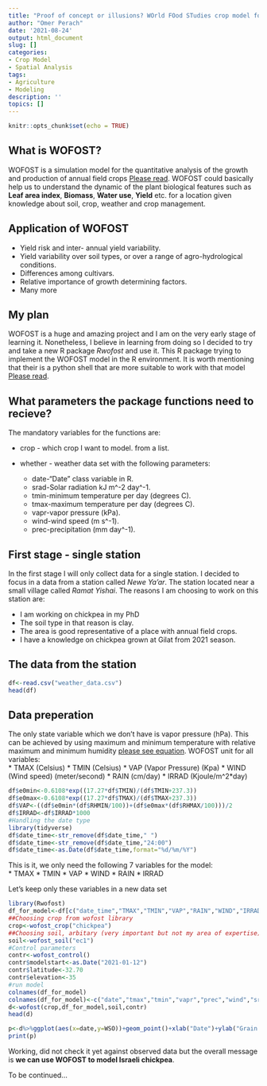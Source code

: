```yaml
---
title: "Proof of concept or illusions? WOrld FOod STudies crop model for Israeli Chickpea"
author: "Omer Perach"
date: '2021-08-24'
output: html_document
slug: []
categories:
- Crop Model
- Spatial Analysis
tags:
- Agriculture
- Modeling
description: ''
topics: []
---
```


```r
knitr::opts_chunk$set(echo = TRUE)
```

## What is WOFOST?

WOFOST is a simulation model for the quantitative analysis of the growth and production of annual field crops [Please read](https://www.wur.nl/en/show/A-gentle-introduction-to-WOFOST.htm).  WOFOST could basically help us to understand the dynamic of the plant biological features such as **Leaf area index**, **Biomass**, **Water use**, **Yield** etc. for a location given knowledge about soil, crop, weather and crop management. 

## Application of WOFOST

* Yield risk and inter- annual yield variability.
* Yield variability over soil types, or over a range of agro-hydrological conditions.
* Differences among cultivars.
* Relative importance of growth determining factors.
* Many more

## My plan

WOFOST is a huge and amazing project and I am on the very early stage of learning it. Nonetheless, I believe in learning from doing so I decided to try and take a new R package *Rwofost* and use it. This R package trying to implement the WOFOST model in the R environment. It is worth mentioning that their is a python shell that are more suitable to work with that model [Please read](https://pcse.readthedocs.io/en/stable/).

## What parameters the package functions need to recieve?

The mandatory variables for the functions are:

* crop - which crop I want to model. from a list.
* whether - weather data set with the following parameters:  

  + date-"Date" class variable in R.
  + srad-Solar radiation kJ m^-2 day^-1.
  + tmin-minimum temperature per day (degrees C).
  + tmax-maximum temperature per day (degrees C).
  + vapr-vapor pressure (kPa). 
  + wind-wind speed (m s^-1).
  + prec-precipitation (mm day^-1).

## First stage - single station

In the first stage I will only collect data for a single station. I decided to focus in a data from a station called *Newe Ya'ar*. The station located near a small village called *Ramat Yishai*. The reasons I am choosing to work on this station are:

* I am working on chickpea in my PhD
* The soil type in that reason is clay.
* The area is good representative of a place with annual field crops.
* I have a knowledge on chickpea grown at Gilat  from 2021 season.

## The data from the station

```r
df<-read.csv("weather_data.csv")
head(df)
```

## Data preperation

The only state variable which we don't have is vapor pressure (hPa). This can be achieved by using maximum and minimum temperature with relative maximum and minimum humidity [please see equation](http://www.fao.org/3/x0490e/x0490e07.htm). WOFOST unit for all variables:  
* TMAX (Celsius)
* TMIN (Celsius)
* VAP (Vapor Pressure) (Kpa)
* WIND (Wind speed) (meter/second)
* RAIN (cm/day)
* IRRAD (Kjoule/m^2*day)

```r
df$e0min<-0.6108*exp((17.27*df$TMIN)/(df$TMIN+237.3))
df$e0max<-0.6108*exp((17.27*df$TMAX)/(df$TMAX+237.3))
df$VAP<-((df$e0min*(df$RHMIN/100))+(df$e0max*(df$RHMAX/100)))/2
df$IRRAD<-df$IRRAD*1000
#Handling the date type
library(tidyverse)
df$date_time<-str_remove(df$date_time," ")
df$date_time<-str_remove(df$date_time,"24:00")
df$date_time<-as.Date(df$date_time,format="%d/%m/%Y")

```

This is it, we only need the following 7 variables for the model:  
* TMAX
* TMIN
* VAP
* WIND
* RAIN
* IRRAD

Let's keep only these variables in a new data set

```r
library(Rwofost)
df_for_model<-df[c("date_time","TMAX","TMIN","VAP","RAIN","WIND","IRRAD")]
##Choosing crop from wofost library
crop<-wofost_crop("chickpea")
##Choosing soil, arbitary (very important but not my area of expertise)
soil<-wofost_soil("ec1")
#Control parameters
contr<-wofost_control()
contr$modelstart<-as.Date("2021-01-12")
contr$latitude<-32.70
contr$elevation<-35
#run model
colnames(df_for_model)
colnames(df_for_model)<-c("date","tmax","tmin","vapr","prec","wind","srad")
d<-wofost(crop,df_for_model,soil,contr)
head(d)
```
```r
p<-d%>%ggplot(aes(x=date,y=WSO))+geom_point()+xlab("Date")+ylab("Grain dry weight Kg/Ha")
print(p)
```


Working, did not check it yet against observed data but the overall message is **we can use WOFOST to model Israeli chickpea**.

To be continued...



  
  

